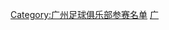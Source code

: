 {{Football squad with logo
 | name      = 2006年广州医药名单
 | bgcolor   = #0093DD
 | textcolor = #FFFAF7
 | teamname  = 广州医药
 | seasontitle=[[2006年中国足球甲级联赛|<span style="color: #FFFAF7;">2006年</span>]][[中国足球甲级联赛|<span style="color: #FFFAF7;">中甲联赛</span>]]第三名
 | teamlogo  = 
 | p1=[[魏钊]]
 | p2=[[李志海]]
 | p3=[[李岩 (足球运动员)|李岩]]
 | p4=[[王晶 (足球运动员)|王晶]]
 | p5=[[戴宪荣]]
 | p6=[[黄志毅]]
 | p7=[[冯俊彦]]
 | p8=[[胡嘉健]]
 | p9=[[曹志杰]]
 | p10=[[杜志强]]
 | p11=[[温小明]]
 | p12=[[黎志星]]
 | p13=[[关智超]]
 | p14=[[梁敬文]]
 | p15=[[任达重]]
 | p16=[[邹游]]
 | p17=[[罗勇]]
 | p18=[[李伟 (中国足球运动员)|李伟]]
 | p19=[[杨熙昌]]
 | p20=[[郭亮 (足球运动员)|郭亮]]
 | p21=[[张云涛]]
 | p22=[[于博]]
 | p23=[[卢琳]]
 | p24=[[何文耀]]
 | p25=[[陈谦]]
 | p26=[[刘晓峰]]
 | p27=[[克劳迪尤·拉杜卡努|拉杜卡努]]
 | p28=[[贺毅辉]]
 | p29=[[唐德超]]
 | p30=[[刘轶冰]]
 | p31=[[科尔内柳·帕普拉|巴布拉]]
 | p32=[[科斯坦丁·舒马赫|舒马赫]]
 | p33=[[范智睿]]
 | p34=[[黎海峰]]
 | p35=[[陈立明]]
 | p36=[[徐德恩]]
 | p37=[[李松浩]]
 | p38=[[骆安安]]
 | p39=[[杨朋锋]]
 | manager=[[戚务生]]
}}
<noinclude>
{{DEFAULTSORT:Guangzhou F.C. Squad 2006}}
[[Category:广州足球俱乐部参赛名单]]
[[Category:广州足球俱乐部球员|广]]
</noinclude>